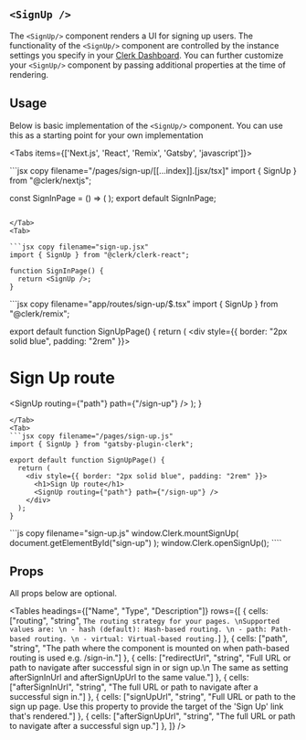 
## `<SignUp />`

The `<SignUp/>` component renders a UI for signing up users. The functionality of the `<SignUp/>` component are controlled by the instance settings you specify in your [Clerk Dashboard](https://dashboard.clerk.dev). You can further customize your `<SignUp/>` component by passing additional properties at the time of rendering.

## Usage

Below is basic implementation of the `<SignUp/>` component. You can use this as a starting point for your own implementation

<Tabs items={['Next.js', 'React', 'Remix', 'Gatsby', 'javascript']}>

<Tab>
```jsx copy filename="/pages/sign-up/[[...index]].[jsx/tsx]"
import { SignUp } from "@clerk/nextjs";

const SignInPage = () => (
  <SignUp path="/sign-up" routing="path" signInUrl="/sign-in" />
);
export default SignInPage;
```

</Tab>
<Tab>

```jsx copy filename="sign-up.jsx"
import { SignUp } from "@clerk/clerk-react";

function SignInPage() {
  return <SignUp />;
}
```
</Tab>
<Tab>
```jsx copy filename="app/routes/sign-up/$.tsx"
import { SignUp } from "@clerk/remix";

export default function SignUpPage() {
  return (
    <div style={{ border: "2px solid blue", padding: "2rem" }}>
      <h1>Sign Up route</h1>
      <SignUp routing={"path"} path={"/sign-up"} />
    </div>
  );
}
```
</Tab>
<Tab>
```jsx copy filename="/pages/sign-up.js"
import { SignUp } from "gatsby-plugin-clerk";

export default function SignUpPage() {
  return (
    <div style={{ border: "2px solid blue", padding: "2rem" }}>
      <h1>Sign Up route</h1>
      <SignUp routing={"path"} path={"/sign-up"} />
    </div>
  );
}
```
</Tab>
<Tab>
```js copy filename="sign-up.js"
window.Clerk.mountSignUp(
  document.getElementById("sign-up")
);
window.Clerk.openSignUp();
````
</Tab>
</Tabs>


## Props

All props below are optional.

<Tables headings={["Name", "Type", "Description"]} rows={[
    {
      cells: ["routing", "string",  `The routing strategy for your pages. \nSupported values are: \n - hash (default): Hash-based routing. \n - path: Path-based routing. \n - virtual: Virtual-based routing.`]
    },
    {
      cells: ["path", "string",  "The path where the component is mounted on when path-based routing is used e.g. /sign-in."]
    },
    {
      cells: ["redirectUrl", "string",  "Full URL or path to navigate after successful sign in or sign up.\n The same as setting afterSignInUrl and afterSignUpUrl to the same value."]
    },
    {
      cells: ["afterSignInUrl", "string",  "The full URL or path to navigate after a successful sign in."]
    },
     {
      cells: ["signUpUrl", "string",  "Full URL or path to the sign up page. Use this property to provide the target of the 'Sign Up' link that's rendered."]
    },
     {
      cells: ["afterSignUpUrl", "string", "The full URL or path to navigate after a successful sign up."]
    },
  ]} />